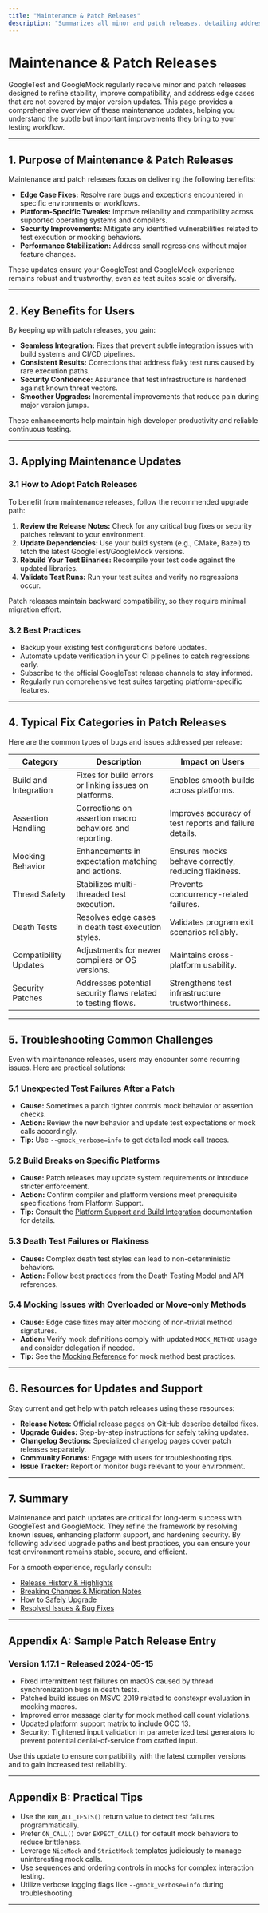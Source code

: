 ```yaml
---
title: "Maintenance & Patch Releases"
description: "Summarizes all minor and patch releases, detailing addressed edge cases, security tweaks, and platform-specific updates not covered by major releases."
---
```


# Maintenance & Patch Releases

GoogleTest and GoogleMock regularly receive minor and patch releases designed to refine stability, improve compatibility, and address edge cases that are not covered by major version updates. This page provides a comprehensive overview of these maintenance updates, helping you understand the subtle but important improvements they bring to your testing workflow.

---

## 1. Purpose of Maintenance & Patch Releases

Maintenance and patch releases focus on delivering the following benefits:

- **Edge Case Fixes:** Resolve rare bugs and exceptions encountered in specific environments or workflows.
- **Platform-Specific Tweaks:** Improve reliability and compatibility across supported operating systems and compilers.
- **Security Improvements:** Mitigate any identified vulnerabilities related to test execution or mocking behaviors.
- **Performance Stabilization:** Address small regressions without major feature changes.

These updates ensure your GoogleTest and GoogleMock experience remains robust and trustworthy, even as test suites scale or diversify.

---

## 2. Key Benefits for Users

By keeping up with patch releases, you gain:

- **Seamless Integration:** Fixes that prevent subtle integration issues with build systems and CI/CD pipelines.
- **Consistent Results:** Corrections that address flaky test runs caused by rare execution paths.
- **Security Confidence:** Assurance that test infrastructure is hardened against known threat vectors.
- **Smoother Upgrades:** Incremental improvements that reduce pain during major version jumps.

These enhancements help maintain high developer productivity and reliable continuous testing.

---

## 3. Applying Maintenance Updates

### 3.1 How to Adopt Patch Releases

To benefit from maintenance releases, follow the recommended upgrade path:

1. **Review the Release Notes:** Check for any critical bug fixes or security patches relevant to your environment.
2. **Update Dependencies:** Use your build system (e.g., CMake, Bazel) to fetch the latest GoogleTest/GoogleMock versions.
3. **Rebuild Your Test Binaries:** Recompile your test code against the updated libraries.
4. **Validate Test Runs:** Run your test suites and verify no regressions occur.

Patch releases maintain backward compatibility, so they require minimal migration effort.

### 3.2 Best Practices

- Backup your existing test configurations before updates.
- Automate update verification in your CI pipelines to catch regressions early.
- Subscribe to the official GoogleTest release channels to stay informed.
- Regularly run comprehensive test suites targeting platform-specific features.

---

## 4. Typical Fix Categories in Patch Releases

Here are the common types of bugs and issues addressed per release:

| Category                 | Description                                            | Impact on Users                       |
|--------------------------|--------------------------------------------------------|-------------------------------------|
| Build and Integration    | Fixes for build errors or linking issues on platforms. | Enables smooth builds across platforms. |
| Assertion Handling       | Corrections on assertion macro behaviors and reporting.| Improves accuracy of test reports and failure details. |
| Mocking Behavior         | Enhancements in expectation matching and actions.     | Ensures mocks behave correctly, reducing flakiness. |
| Thread Safety            | Stabilizes multi-threaded test execution.              | Prevents concurrency-related failures. |
| Death Tests              | Resolves edge cases in death test execution styles.    | Validates program exit scenarios reliably. |
| Compatibility Updates   | Adjustments for newer compilers or OS versions.        | Maintains cross-platform usability. |
| Security Patches         | Addresses potential security flaws related to testing flows.| Strengthens test infrastructure trustworthiness. |

---

## 5. Troubleshooting Common Challenges

Even with maintenance releases, users may encounter some recurring issues. Here are practical solutions:

### 5.1 Unexpected Test Failures After a Patch

- **Cause:** Sometimes a patch tighter controls mock behavior or assertion checks.
- **Action:** Review the new behavior and update test expectations or mock calls accordingly.
- **Tip:** Use `--gmock_verbose=info` to get detailed mock call traces.

### 5.2 Build Breaks on Specific Platforms

- **Cause:** Patch releases may update system requirements or introduce stricter enforcement.
- **Action:** Confirm compiler and platform versions meet prerequisite specifications from Platform Support.
- **Tip:** Consult the [Platform Support and Build Integration](../overview/integrations-and-ecosystem/platform-support-and-build-integration) documentation for details.

### 5.3 Death Test Failures or Flakiness

- **Cause:** Complex death test styles can lead to non-deterministic behaviors.
- **Action:** Follow best practices from the Death Testing Model and API references.

### 5.4 Mocking Issues with Overloaded or Move-only Methods

- **Cause:** Edge case fixes may alter mocking of non-trivial method signatures.
- **Action:** Verify mock definitions comply with updated `MOCK_METHOD` usage and consider delegation if needed.
- **Tip:** See the [Mocking Reference](../docs/reference/mocking.md) for mock method best practices.

---

## 6. Resources for Updates and Support

Stay current and get help with patch releases using these resources:

- **Release Notes:** Official release pages on GitHub describe detailed fixes.
- **Upgrade Guides:** Step-by-step instructions for safely taking updates.
- **Changelog Sections:** Specialized changelog pages cover patch releases separately.
- **Community Forums:** Engage with users for troubleshooting tips.
- **Issue Tracker:** Report or monitor bugs relevant to your environment.

---

## 7. Summary

Maintenance and patch updates are critical for long-term success with GoogleTest and GoogleMock. They refine the framework by resolving known issues, enhancing platform support, and hardening security. By following advised upgrade paths and best practices, you can ensure your test environment remains stable, secure, and efficient.

For a smooth experience, regularly consult:

- [Release History & Highlights](/changelog/release-history/version-overview)
- [Breaking Changes & Migration Notes](/changelog/migrations-upgrades/breaking-changes)
- [How to Safely Upgrade](/changelog/migrations-upgrades/upgrade-guide)
- [Resolved Issues & Bug Fixes](/changelog/patches-fixes/bug-fixes)

---

## Appendix A: Sample Patch Release Entry

### Version 1.17.1 - Released 2024-05-15

- Fixed intermittent test failures on macOS caused by thread synchronization bugs in death tests.
- Patched build issues on MSVC 2019 related to constexpr evaluation in mocking macros.
- Improved error message clarity for mock method call count violations.
- Updated platform support matrix to include GCC 13.
- Security: Tightened input validation in parameterized test generators to prevent potential denial-of-service from crafted input.

Use this update to ensure compatibility with the latest compiler versions and to gain increased test reliability.

---

## Appendix B: Practical Tips

- Use the `RUN_ALL_TESTS()` return value to detect test failures programmatically.
- Prefer `ON_CALL()` over `EXPECT_CALL()` for default mock behaviors to reduce brittleness.
- Leverage `NiceMock` and `StrictMock` templates judiciously to manage uninteresting mock calls.
- Use sequences and ordering controls in mocks for complex interaction testing.
- Utilize verbose logging flags like `--gmock_verbose=info` during troubleshooting.

---